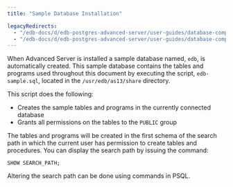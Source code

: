 ```yaml
---
title: "Sample Database Installation"

legacyRedirects:
  - "/edb-docs/d/edb-postgres-advanced-server/user-guides/database-compatibility-for-oracle-developers-guide/13/sample_database_installation.html"
  - "/edb-docs/d/edb-postgres-advanced-server/user-guides/database-compatibility-for-oracle-developers-guide/latest/sample_database_installation.html"
---
```


<div id="sample_database_installation" class="registered_link"></div>

When Advanced Server is installed a sample database named, `edb`, is automatically created. This sample database contains the tables and programs used throughout this document by executing the script, `edb-sample.sql`, located in the `/usr/edb/as13/share` directory.

This script does the following:

-   Creates the sample tables and programs in the currently connected database
-   Grants all permissions on the tables to the `PUBLIC` group

The tables and programs will be created in the first schema of the search path in which the current user has permission to create tables and procedures. You can display the search path by issuing the command:

```text
SHOW SEARCH_PATH;
```

Altering the search path can be done using commands in PSQL.
